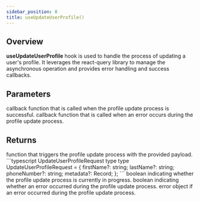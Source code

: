```yaml
---
sidebar_position: 0
title: useUpdateUserProfile()
---
```



## Overview

**useUpdateUserProfile** hook is used to handle the process of updating a user's profile.
It leverages the react-query library to manage the asynchronous operation and provides error handling and success callbacks.

## Parameters

<ResponseField name="onSuccess" type="() => void" required>
  callback function that is called when the profile update process is successful.
  <SessionType />
</ResponseField>

<ResponseField name="onError" type="HttpErrorCallback" required>
  callback function that is called when an error occurs during the profile update process.
  <HttpErrorCallbackType />
</ResponseField>

## Returns

<ResponseField name="updateUserProfile" type="(payload: UpdateUserProfileRequest) => void">
  function that triggers the profile update process with the provided payload.
```typescript UpdateUserProfileRequest type
type UpdateUserProfileRequest = {
  firstName?: string;
  lastName?: string;
  phoneNumber?: string;
  metadata?: Record<string, string>;
};
  ```
</ResponseField>

<ResponseField name="isLoading" type="boolean">
  boolean indicating whether the profile update process is currently in progress.
</ResponseField>

<ResponseField name="isError" type="boolean">
  boolean indicating whether an error occurred during the profile update process.
</ResponseField>

<ResponseField name="error" type="HttpError | Error | null">
  error object if an error occurred during the profile update process.
</ResponseField>